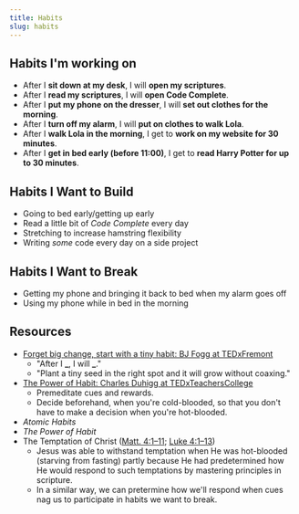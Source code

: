 ```yaml
---
title: Habits
slug: habits
---
```


## Habits I'm working on

- After I **sit down at my desk**, I will **open my scriptures**.
- After I **read my scriptures**, I will **open Code Complete**.
- After I **put my phone on the dresser**, I will **set out clothes for the morning**.
- After I **turn off my alarm**, I will **put on clothes to walk Lola**.
- After I **walk Lola in the morning**, I get to **work on my website for 30 minutes**.
- After I **get in bed early (before 11:00)**, I get to **read Harry Potter for up to 30 minutes**.

## Habits I Want to Build

- Going to bed early/getting up early
- Read a little bit of _Code Complete_ every day
- Stretching to increase hamstring flexibility
- Writing _some_ code every day on a side project

## Habits I Want to Break

- Getting my phone and bringing it back to bed when my alarm goes off
- Using my phone while in bed in the morning

## Resources

- [Forget big change, start with a tiny habit: BJ Fogg at TEDxFremont](https://youtu.be/AdKUJxjn-R8)
  - "After I **\_**, I will **\_**."
  - "Plant a tiny seed in the right spot and it will grow without coaxing."
- [The Power of Habit: Charles Duhigg at TEDxTeachersCollege](https://youtu.be/OMbsGBlpP30)
  - Premeditate cues and rewards.
  - Decide beforehand, when you're cold-blooded, so that you don't have to make a decision when you're hot-blooded.
- _Atomic Habits_
- _The Power of Habit_
- The Temptation of Christ ([Matt. 4:1–11](https://www.churchofjesuschrist.org/study/scriptures/nt/matt/4?lang=eng); [Luke 4:1–13](https://www.churchofjesuschrist.org/study/scriptures/nt/luke/4?lang=eng))
  - Jesus was able to withstand temptation when He was hot-blooded (starving from fasting) partly because He had predetermined how He would respond to such temptations by mastering principles in scripture.
  - In a similar way, we can pretermine how we'll respond when cues nag us to participate in habits we want to break.
